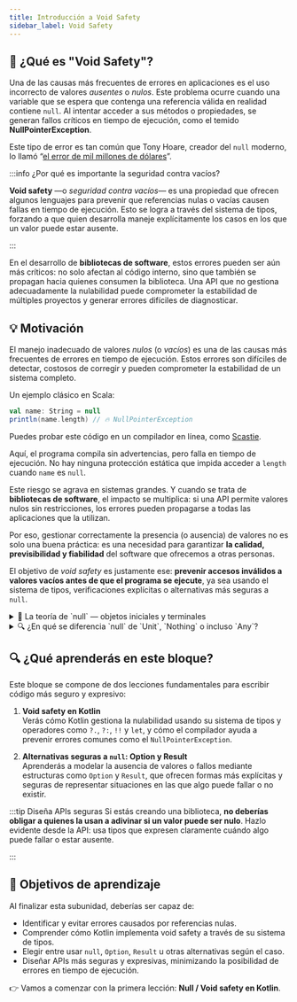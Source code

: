 ```yaml
---
title: Introducción a Void Safety
sidebar_label: Void Safety
---
```



<ReadingTime />

## 🚫 ¿Qué es "Void Safety"?

Una de las causas más frecuentes de errores en aplicaciones es el uso incorrecto de valores *ausentes* o *nulos*. Este problema ocurre cuando una variable que se espera que contenga una referencia válida en realidad contiene `null`. Al intentar acceder a sus métodos o propiedades, se generan fallos críticos en tiempo de ejecución, como el temido **NullPointerException**.

Este tipo de error es tan común que Tony Hoare, creador del `null` moderno, lo llamó “[el error de mil millones de dólares](https://www.infoq.com/presentations/Null-References-The-Billion-Dollar-Mistake-Tony-Hoare/)”.

:::info ¿Por qué es importante la seguridad contra vacíos?

**Void safety** —o *seguridad contra vacíos*— es una propiedad que ofrecen algunos lenguajes para prevenir que referencias nulas o vacías causen fallas en tiempo de ejecución. Esto se logra a través del sistema de tipos, forzando a que quien desarrolla maneje explícitamente los casos en los que un valor puede estar ausente.

:::

En el desarrollo de **bibliotecas de software**, estos errores pueden ser aún más críticos: no solo afectan al código interno, sino que también se propagan hacia quienes consumen la biblioteca. Una API que no gestiona adecuadamente la nulabilidad puede comprometer la estabilidad de múltiples proyectos y generar errores difíciles de diagnosticar.

## 💡 Motivación

El manejo inadecuado de valores *nulos* (o *vacíos*) es una de las causas más frecuentes de errores en tiempo de ejecución. Estos errores son difíciles de detectar, costosos de corregir y pueden comprometer la estabilidad de un sistema completo.

Un ejemplo clásico en Scala:

```scala showLineNumbers
val name: String = null
println(name.length) // 🔥 NullPointerException
```

Puedes probar este código en un compilador en línea, como [Scastie](https://scastie.scala-lang.org).

Aquí, el programa compila sin advertencias, pero falla en tiempo de ejecución. No hay ninguna protección estática que impida acceder a `length` cuando `name` es `null`.

Este riesgo se agrava en sistemas grandes. Y cuando se trata de **bibliotecas de software**, el impacto se multiplica: si una API permite valores nulos sin restricciones, los errores pueden propagarse a todas las aplicaciones que la utilizan.

Por eso, gestionar correctamente la presencia (o ausencia) de valores no es solo una buena práctica: es una necesidad para garantizar **la calidad, previsibilidad y fiabilidad** del software que ofrecemos a otras personas.

El objetivo de *void safety* es justamente ese: **prevenir accesos inválidos a valores vacíos antes de que el programa se ejecute**, ya sea usando el sistema de tipos, verificaciones explícitas o alternativas más seguras a `null`.

<details>
    <summary>
        🧠 La teoría de `null` — objetos iniciales y terminales
    </summary>

    Desde la teoría de categorías, se distinguen dos tipos especiales de objetos:

    - Un **objeto inicial** es uno que puede sustituir a cualquier otro tipo, pero no puede ser inspeccionado ni utilizado directamente.
    - Un **objeto terminal** es uno que puede ser el resultado de cualquier operación, pero no se le puede aplicar ninguna otra operación útil sin fallar.

    En lenguajes como Scala o Java, `null` **actúa simultáneamente como objeto inicial y terminal**, y eso es precisamente lo que lo vuelve problemático.

    #### 🔁 Como objeto inicial

    `null` puede ser asignado a cualquier tipo por referencia:

    ```scala
    val name: String = null
    val items: List[String] = null
    ```

    Esto lo convierte en un valor "universal", que puede aparecer en cualquier parte del sistema, incluso donde no tiene sentido semántico.

    #### 🧨 Como objeto terminal

    `null` también puede ser el resultado de cualquier función, especialmente en casos de error o ausencia de datos:

    ```scala
    def findUsername(): String = null

    val user = findUsername()
    println(user.toUpperCase()) // 🔥 NullPointerException
    ```

    El problema es que, a diferencia de otros tipos como `Any`, **`null` no es operativo**: cualquier intento de invocarlo provoca errores en tiempo de ejecución.

    #### ⚠️ ¿Por qué es tan peligroso?

    Este doble rol convierte a `null` en una especie de **“valor polimorfo ilegítimo”**: puede infiltrarse en cualquier tipo, pasar inadvertido en el código, y fallar solo cuando ya es demasiado tarde.

    A diferencia de `Any`, que permite llamadas como `.toString` o `.hashCode`, **`null` no ofrece garantías de uso seguro**. Y a diferencia de `Nothing`, que representa una falla explícita (como lanzar una excepción), **`null` es una falla silenciosa en potencia**.

    #### 🧠 En el diseño de bibliotecas

    Permitir que `null` forme parte de nuestras APIs obliga a quienes las usan a escribir **código defensivo** constantemente. Esto aumenta la complejidad y reduce la confiabilidad del software, especialmente cuando múltiples capas dependen de datos que podrían estar ausentes.

    En lugar de confiar en valores como `null`, es preferible ofrecer **alternativas explícitas y seguras** para representar la ausencia de datos. De este modo, el código se vuelve más predecible y menos propenso a fallos silenciosos.

    Por ello, lenguajes como Scala (mediante `Option`), Kotlin, Swift y Rust han incorporado mecanismos que restringen o eliminan el uso libre de `null`, promoviendo diseños que hacen **explícita** la posibilidad de ausencia y que facilitan su manejo seguro.
</details>

<details>
    <summary>🔍 ¿En qué se diferencia `null` de `Unit`, `Nothing` o incluso `Any`?</summary>

    Aunque `null` suele interpretarse como "no hay valor", su uso es ambiguo. En lenguajes con sistemas de tipos expresivos, como Scala o Kotlin, existen **tipos especializados** para representar distintos aspectos de la ausencia, el fallo o la generalidad. Comprender estas diferencias permite diseñar APIs más claras y seguras.

    | Tipo       | Propósito principal                                      | Características clave                                                 |
    |------------|----------------------------------------------------------|-----------------------------------------------------------------------|
    | `null`     | Ausencia de valor o referencia                           | Puede usarse en cualquier lugar, pero no se puede operar con él       |
    | `Unit`     | Indica que no hay valor significativo, pero no es error  | Tiene un único valor `()` y representa efectos sin resultado útil     |
    | `Nothing`  | Representa una operación que nunca retorna               | Tipo sin instancias; útil para modelar fallos                         |
    | `Any`      | Súper tipo de todos los valores                          | Seguro de usar; permite llamadas como `.toString`, `.hashCode`, etc.  |

    #### 📚 Interpretación desde la teoría de tipos

    - `Any` es un **tipo terminal**: todo valor puede convertirse en `Any`. Es completamente operativo.
    - `Nothing` es un **tipo inicial**: puede insertarse donde se espera cualquier tipo, pero no tiene valores. Representa código que nunca continúa.
    - `null`, en cambio, es un caso anómalo: **actúa a la vez como tipo inicial y tipo terminal**, pero sin las garantías de ninguno.

    Esto lo convierte en un “comodín inseguro”: puede estar en cualquier parte, pero su uso siempre es riesgoso.

    #### ✅ `Unit`: ausencia de valor relevante, sin error

    ```scala
    def logInfo(msg: String): Unit =
        println(s"[INFO] $msg")

    val result = logInfo("Listo") // retorna (), sin fallar
    ```

    #### 💥 `Nothing`: indica una operación que no finaliza normalmente

    ```scala
    def fail(): Nothing =
        throw new RuntimeException("Error fatal")

    val x = fail() // nunca retorna un valor
    ```

    ---

    Separar claramente estos conceptos permite expresar **la intención semántica del código**: cuándo algo falló, cuándo no hay nada que devolver, o cuándo simplemente no se espera un valor. En contraste, `null` **no comunica intención alguna** y deja la responsabilidad en quien llama, lo que lo vuelve un riesgo sistémico.
</details>

## 🔍 ¿Qué aprenderás en este bloque?

Este bloque se compone de dos lecciones fundamentales para escribir código más seguro y expresivo:

1. **Void safety en Kotlin**  
   Verás cómo Kotlin gestiona la nulabilidad usando su sistema de tipos y operadores como `?.`, `?:`, `!!` y `let`, y cómo el compilador ayuda a prevenir errores comunes como el `NullPointerException`.

2. **Alternativas seguras a `null`: Option y Result**  
   Aprenderás a modelar la ausencia de valores o fallos mediante estructuras como `Option` y `Result`, que ofrecen formas más explícitas y seguras de representar situaciones en las que algo puede fallar o no existir.

:::tip Diseña APIs seguras
Si estás creando una biblioteca, **no deberías obligar a quienes la usan a adivinar si un valor puede ser nulo**. Hazlo evidente desde la API: usa tipos que expresen claramente cuándo algo puede fallar o estar ausente.

:::

## 🎯 Objetivos de aprendizaje

Al finalizar esta subunidad, deberías ser capaz de:

- Identificar y evitar errores causados por referencias nulas.
- Comprender cómo Kotlin implementa void safety a través de su sistema de tipos.
- Elegir entre usar `null`, `Option`, `Result` u otras alternativas según el caso.
- Diseñar APIs más seguras y expresivas, minimizando la posibilidad de errores en tiempo de ejecución.

👉 Vamos a comenzar con la primera lección: **Null / Void safety en Kotlin**.
